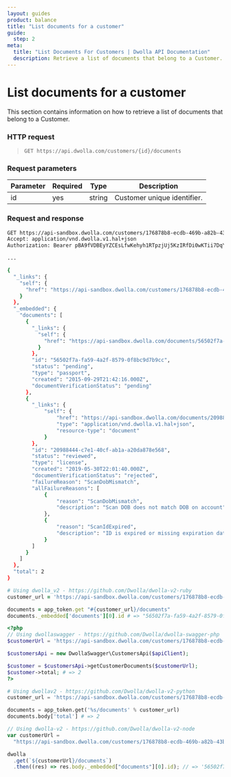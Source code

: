 ```yaml
---
layout: guides
product: balance
title: "List documents for a customer"
guide:
  step: 2
meta:
  title: "List Documents For Customers | Dwolla API Documentation"
  description: Retrieve a list of documents that belong to a Customer.
---
```


# List documents for a customer

This section contains information on how to retrieve a list of documents that belong to a Customer.

### HTTP request

> `GET https://api.dwolla.com/customers/{id}/documents`

### Request parameters

| Parameter | Required | Type   | Description                 |
| --------- | -------- | ------ | --------------------------- |
| id        | yes      | string | Customer unique identifier. |

### Request and response

```bash
GET https://api-sandbox.dwolla.com/customers/176878b8-ecdb-469b-a82b-43ba5e8704b2/documents
Accept: application/vnd.dwolla.v1.hal+json
Authorization: Bearer pBA9fVDBEyYZCEsLfwKehyh1RTpzjUj5KzIRfDi0wKTii7DqY

...

{
  "_links": {
    "self": {
      "href": "https://api-sandbox.dwolla.com/customers/176878b8-ecdb-469b-a82b-43ba5e8704b2/documents"
    }
  },
  "_embedded": {
    "documents": [
      {
        "_links": {
          "self": {
            "href": "https://api-sandbox.dwolla.com/documents/56502f7a-fa59-4a2f-8579-0f8bc9d7b9cc"
          }
        },
        "id": "56502f7a-fa59-4a2f-8579-0f8bc9d7b9cc",
        "status": "pending",
        "type": "passport",
        "created": "2015-09-29T21:42:16.000Z",
        "documentVerificationStatus": "pending"
      },
      {
        "_links": {
            "self": {
                "href": "https://api-sandbox.dwolla.com/documents/20988444-c7e1-40cf-ab1a-a20da878e568",
                "type": "application/vnd.dwolla.v1.hal+json",
                "resource-type": "document"
            }
        },
        "id": "20988444-c7e1-40cf-ab1a-a20da878e568",
        "status": "reviewed",
        "type": "license",
        "created": "2019-05-30T22:01:40.000Z",
        "documentVerificationStatus": "rejected",
        "failureReason": "ScanDobMismatch",
        "allFailureReasons": [
            {
                "reason": "ScanDobMismatch",
                "description": "Scan DOB does not match DOB on account"
            },
            {
                "reason": "ScanIdExpired",
                "description": "ID is expired or missing expiration date"
            }
        ]
      }
    ]
  },
  "total": 2
}
```

```ruby
# Using dwolla_v2 - https://github.com/Dwolla/dwolla-v2-ruby
customer_url = 'https://api-sandbox.dwolla.com/customers/176878b8-ecdb-469b-a82b-43ba5e8704b2'

documents = app_token.get "#{customer_url}/documents"
documents._embedded['documents'][0].id # => "56502f7a-fa59-4a2f-8579-0f8bc9d7b9cc"
```

```php
<?php
// Using dwollaswagger - https://github.com/Dwolla/dwolla-swagger-php
$customerUrl = 'https://api-sandbox.dwolla.com/customers/176878b8-ecdb-469b-a82b-43ba5e8704b2';

$customersApi = new DwollaSwagger\CustomersApi($apiClient);

$customer = $customersApi->getCustomerDocuments($customerUrl);
$customer->total; # => 2
?>
```

```python
# Using dwollav2 - https://github.com/Dwolla/dwolla-v2-python
customer_url = 'https://api-sandbox.dwolla.com/customers/176878b8-ecdb-469b-a82b-43ba5e8704b2'

documents = app_token.get('%s/documents' % customer_url)
documents.body['total'] # => 2
```

```javascript
// Using dwolla-v2 - https://github.com/Dwolla/dwolla-v2-node
var customerUrl =
  "https://api-sandbox.dwolla.com/customers/176878b8-ecdb-469b-a82b-43ba5e8704b2";

dwolla
  .get(`${customerUrl}/documents`)
  .then((res) => res.body._embedded["documents"][0].id); // => '56502f7a-fa59-4a2f-8579-0f8bc9d7b9cc'
```
